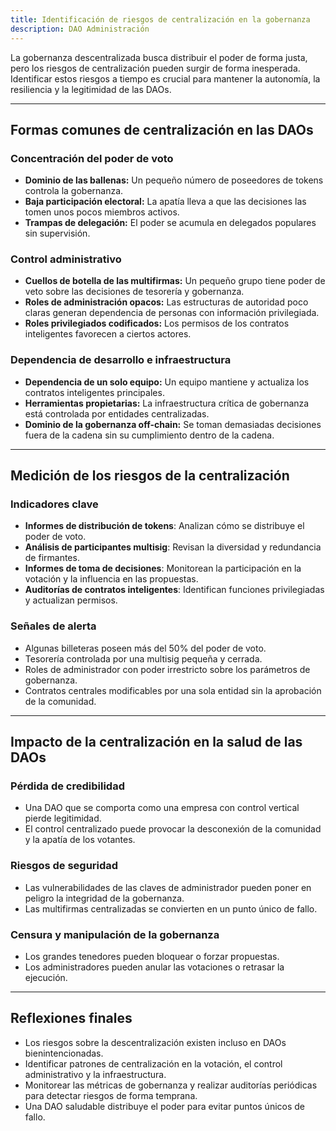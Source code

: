 ```yaml
---
title: Identificación de riesgos de centralización en la gobernanza
description: DAO Administración
---
```


La gobernanza descentralizada busca distribuir el poder de forma justa, pero los riesgos de centralización pueden surgir de forma inesperada. Identificar estos riesgos a tiempo es crucial para mantener la autonomía, la resiliencia y la legitimidad de las DAOs.

---

## **Formas comunes de centralización en las DAOs**

### **Concentración del poder de voto**
- **Dominio de las ballenas:** Un pequeño número de poseedores de tokens controla la gobernanza.
- **Baja participación electoral:** La apatía lleva a que las decisiones las tomen unos pocos miembros activos.
- **Trampas de delegación:** El poder se acumula en delegados populares sin supervisión.

### **Control administrativo**
- **Cuellos de botella de las multifirmas:** Un pequeño grupo tiene poder de veto sobre las decisiones de tesorería y gobernanza.
- **Roles de administración opacos:** Las estructuras de autoridad poco claras generan dependencia de personas con información privilegiada.
- **Roles privilegiados codificados:** Los permisos de los contratos inteligentes favorecen a ciertos actores.

### **Dependencia de desarrollo e infraestructura**
- **Dependencia de un solo equipo:** Un equipo mantiene y actualiza los contratos inteligentes principales.
- **Herramientas propietarias:** La infraestructura crítica de gobernanza está controlada por entidades centralizadas.
- **Dominio de la gobernanza off-chain:** Se toman demasiadas decisiones fuera de la cadena sin su cumplimiento dentro de la cadena.

---

## **Medición de los riesgos de la centralización**

### **Indicadores clave**
- **Informes de distribución de tokens**: Analizan cómo se distribuye el poder de voto.
- **Análisis de participantes multisig**: Revisan la diversidad y redundancia de firmantes.
- **Informes de toma de decisiones**: Monitorean la participación en la votación y la influencia en las propuestas.
- **Auditorías de contratos inteligentes**: Identifican funciones privilegiadas y actualizan permisos.

### **Señales de alerta**
- Algunas billeteras poseen más del 50% del poder de voto.
- Tesorería controlada por una multisig pequeña y cerrada. 
- Roles de administrador con poder irrestricto sobre los parámetros de gobernanza.
- Contratos centrales modificables por una sola entidad sin la aprobación de la comunidad.

---

## **Impacto de la centralización en la salud de las DAOs**

### **Pérdida de credibilidad**
- Una DAO que se comporta como una empresa con control vertical pierde legitimidad.
- El control centralizado puede provocar la desconexión de la comunidad y la apatía de los votantes.

### **Riesgos de seguridad**
- Las vulnerabilidades de las claves de administrador pueden poner en peligro la integridad de la gobernanza.
- Las multifirmas centralizadas se convierten en un punto único de fallo.

### **Censura y manipulación de la gobernanza**
- Los grandes tenedores pueden bloquear o forzar propuestas.
- Los administradores pueden anular las votaciones o retrasar la ejecución.

---

## **Reflexiones finales**
- Los riesgos sobre la descentralización existen incluso en DAOs bienintencionadas. 
- Identificar patrones de centralización en la votación, el control administrativo y la infraestructura.
- Monitorear las métricas de gobernanza y realizar auditorías periódicas para detectar riesgos de forma temprana.
- Una DAO saludable distribuye el poder para evitar puntos únicos de fallo.